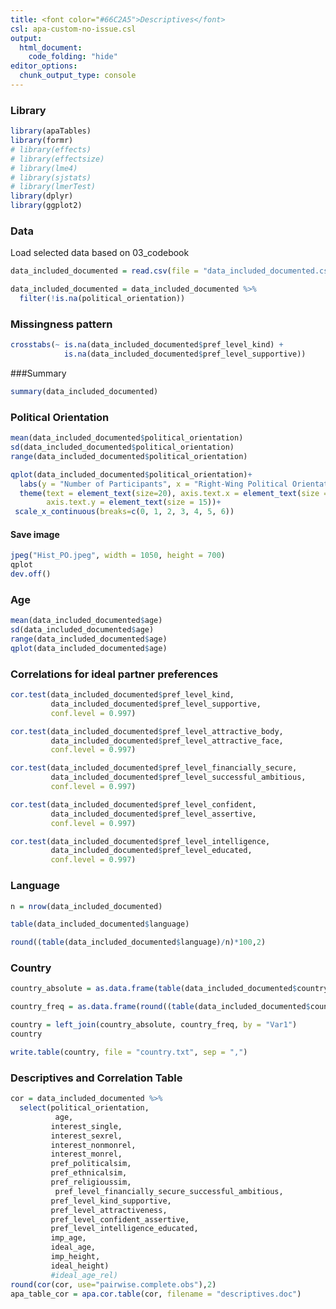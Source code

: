 ```yaml
---
title: <font color="#66C2A5">Descriptives</font>
csl: apa-custom-no-issue.csl
output: 
  html_document:
    code_folding: "hide"
editor_options: 
  chunk_output_type: console
---
```




### Library
```r
library(apaTables)
library(formr)
# library(effects)
# library(effectsize)
# library(lme4)
# library(sjstats)
# library(lmerTest)
library(dplyr)
library(ggplot2)
```

### Data
Load selected data based on 03_codebook
```r
data_included_documented = read.csv(file = "data_included_documented.csv")[,-1]

data_included_documented = data_included_documented %>%
  filter(!is.na(political_orientation))
```

### Missingness pattern
```r
crosstabs(~ is.na(data_included_documented$pref_level_kind) +
            is.na(data_included_documented$pref_level_supportive))
```

###Summary
```r
summary(data_included_documented)
```

### Political Orientation
```r
mean(data_included_documented$political_orientation)
sd(data_included_documented$political_orientation)
range(data_included_documented$political_orientation)

qplot(data_included_documented$political_orientation)+
  labs(y = "Number of Participants", x = "Right-Wing Political Orientation")+
  theme(text = element_text(size=20), axis.text.x = element_text(size = 15),
        axis.text.y = element_text(size = 15))+
 scale_x_continuous(breaks=c(0, 1, 2, 3, 4, 5, 6))
```

#### Save image
```r
jpeg("Hist_PO.jpeg", width = 1050, height = 700)
qplot
dev.off()
```

### Age
```r
mean(data_included_documented$age)
sd(data_included_documented$age)
range(data_included_documented$age)
qplot(data_included_documented$age)
```

### Correlations for ideal partner preferences
```r
cor.test(data_included_documented$pref_level_kind,
         data_included_documented$pref_level_supportive,
         conf.level = 0.997)

cor.test(data_included_documented$pref_level_attractive_body,
         data_included_documented$pref_level_attractive_face,
         conf.level = 0.997)

cor.test(data_included_documented$pref_level_financially_secure,
         data_included_documented$pref_level_successful_ambitious,
         conf.level = 0.997)

cor.test(data_included_documented$pref_level_confident,
         data_included_documented$pref_level_assertive,
         conf.level = 0.997)

cor.test(data_included_documented$pref_level_intelligence,
         data_included_documented$pref_level_educated,
         conf.level = 0.997)
```

### Language
```r
n = nrow(data_included_documented)

table(data_included_documented$language)

round((table(data_included_documented$language)/n)*100,2)
```

### Country
```r
country_absolute = as.data.frame(table(data_included_documented$country))

country_freq = as.data.frame(round((table(data_included_documented$country)/n)*100,2))

country = left_join(country_absolute, country_freq, by = "Var1")
country

write.table(country, file = "country.txt", sep = ",")
```

### Descriptives and Correlation Table
```r
cor = data_included_documented %>%
  select(political_orientation,
          age,
         interest_single,
         interest_sexrel, 
         interest_nonmonrel, 
         interest_monrel, 
         pref_politicalsim, 
         pref_ethnicalsim, 
         pref_religioussim,
          pref_level_financially_secure_successful_ambitious,
         pref_level_kind_supportive, 
         pref_level_attractiveness, 
         pref_level_confident_assertive,
         pref_level_intelligence_educated, 
         imp_age, 
         ideal_age, 
         imp_height, 
         ideal_height) 
         #ideal_age_rel)
round(cor(cor, use="pairwise.complete.obs"),2)
apa_table_cor = apa.cor.table(cor, filename = "descriptives.doc")
```
